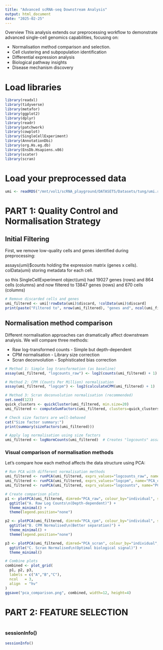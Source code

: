 ```yaml
---
title: "Advanced scRNA-seq Downstream Analysis"
output: html_document
date: "2025-02-25"
---
```


Overview
This analysis extends our preprocessing workflow to demonstrate advanced single-cell genomics capabilities, focusing on:

- Normalisation method comparison and selection.
- Cell clustering and subpopulation identification
- Differential expression analysis
- Biological pathway insights
- Disease mechanism discovery

# Load libraries

```r
library(readxl)
library(tidyverse)
library(metafor)
library(ggplot2)
library(dplyr)
library(readr)
library(patchwork)
library(cowplot)
library(SingleCellExperiment)
library(AnnotationDbi)
library(org.Hs.eg.db)
library(EnsDb.Hsapiens.v86)
library(scater)
library(scran)

```

# Load your preprocessed data

```r

umi <- readRDS("/mnt/vol1/scRNA_playground/DATASETS/Datasets/tung/umi.rds")


```

# PART 1: Quality Control and Normalisation Strategy

## Initial Filtering

First, we remove low-quality cells and genes identified during preprocessing:

assays(umi)$counts holding the expression matrix (genes x cells).
colData(umi) storing metadata for each cell.

so this SingleCellExperiment object(umi) had 19027 genes (rows) and 864 cells (columns) and now filtered to 13847 genes (rows) and 670 cells (columns) 

```r

# Remove discarded cells and genes
umi_filtered <- umi[!rowData(umi)$discard, !colData(umi)$discard]
print(paste("Filtered to", nrow(umi_filtered), "genes and", ncol(umi_filtered), "cells"))
```


## Normalisation method comparison

Different normalisation approaches can dramatically affect downstream analysis. We will compare three methods:

- Raw log-transformed counts - Simple but depth-dependent
- CPM normalisation - Library size correction
- Scran deconvolution - Sophisticated bias correction


```r

# Method 1: Simple log transformation (as baseline)
assay(umi_filtered, "logcounts_raw") <- log2(counts(umi_filtered) + 1)

# Method 2: CPM (Counts Per Million) normalisation
assay(umi_filtered, "logcpm") <- log2(calculateCPM(umi_filtered) + 1)

# Method 3: Scran deconvolution normalisation (recommended)
set.seed(123)
quick_clusters <- quickCluster(umi_filtered, min.size=20)
umi_filtered <- computeSumFactors(umi_filtered, clusters=quick_clusters)

# Check size factors are well-behaved
cat("Size factor summary:")
print(summary(sizeFactors(umi_filtered)))

# Apply log normalisation using size factors
umi_filtered <- logNormCounts(umi_filtered)  # Creates "logcounts" assay

```

###  Visual comparison of normalisation methods


Let's compare how each method affects the data structure using PCA:

```r

# Run PCA with different normalisation methods
umi_filtered <- runPCA(umi_filtered, exprs_values="logcounts_raw", name="PCA_raw")
umi_filtered <- runPCA(umi_filtered, exprs_values="logcpm", name="PCA_cpm") 
umi_filtered <- runPCA(umi_filtered, exprs_values="logcounts", name="PCA_scran")

# Create comparison plots
p1 <- plotPCA(umi_filtered, dimred="PCA_raw", colour_by="individual", shape_by="replicate") +
  ggtitle("A. Raw Log Counts\n(Depth-dependent)") + 
  theme_minimal() +
  theme(legend.position="none")

p2 <- plotPCA(umi_filtered, dimred="PCA_cpm", colour_by="individual", shape_by="replicate") +
  ggtitle("B. CPM Normalised\n(Better separation)") + 
  theme_minimal() +
  theme(legend.position="none")

p3 <- plotPCA(umi_filtered, dimred="PCA_scran", colour_by="individual", shape_by="replicate") +
  ggtitle("C. Scran Normalised\n(Optimal biological signal)") + 
  theme_minimal()

# Combine plots
combined <- plot_grid(
  p1, p2, p3,
  labels = c("A","B","C"),
  ncol   = 3,
  align  = "hv"
)
ggsave("pca_comparison.png", combined, width=12, height=4)
```




# PART 2: FEATURE SELECTION


```r

```


### sessionInfo()


```r
sessionInfo()
```

